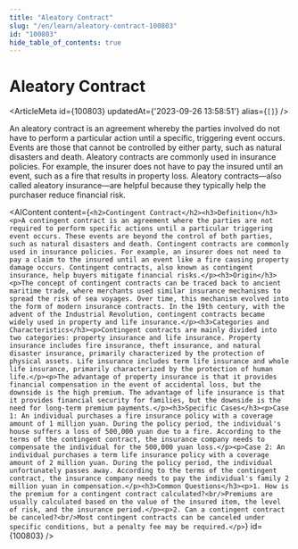 ```yaml
---
title: "Aleatory Contract"
slug: "/en/learn/aleatory-contract-100803"
id: "100803"
hide_table_of_contents: true
---
```



# Aleatory Contract

<ArticleMeta id={100803} updatedAt={'2023-09-26 13:58:51'} alias={`[]`} />
<div className='border-solid border-b border-t-0 my-4 border-[var(--ifm-color-gray-300)]' />

An aleatory contract is an agreement whereby the parties involved do not have to perform a particular action until a specific, triggering event occurs. Events are those that cannot be controlled by either party, such as natural disasters and death. Aleatory contracts are commonly used in insurance policies. For example, the insurer does not have to pay the insured until an event, such as a fire that results in property loss. Aleatory contracts—also called aleatory insurance—are helpful because they typically help the purchaser reduce financial risk.

<AIContent content={`<h2>Contingent Contract</h2><h3>Definition</h3><p>A contingent contract is an agreement where the parties are not required to perform specific actions until a particular triggering event occurs. These events are beyond the control of both parties, such as natural disasters and death. Contingent contracts are commonly used in insurance policies. For example, an insurer does not need to pay a claim to the insured until an event like a fire causing property damage occurs. Contingent contracts, also known as contingent insurance, help buyers mitigate financial risks.</p><h3>Origin</h3><p>The concept of contingent contracts can be traced back to ancient maritime trade, where merchants used similar insurance mechanisms to spread the risk of sea voyages. Over time, this mechanism evolved into the form of modern insurance contracts. In the 19th century, with the advent of the Industrial Revolution, contingent contracts became widely used in property and life insurance.</p><h3>Categories and Characteristics</h3><p>Contingent contracts are mainly divided into two categories: property insurance and life insurance. Property insurance includes fire insurance, theft insurance, and natural disaster insurance, primarily characterized by the protection of physical assets. Life insurance includes term life insurance and whole life insurance, primarily characterized by the protection of human life.</p><p>The advantage of property insurance is that it provides financial compensation in the event of accidental loss, but the downside is the high premium. The advantage of life insurance is that it provides financial security for families, but the downside is the need for long-term premium payments.</p><h3>Specific Cases</h3><p>Case 1: An individual purchases a fire insurance policy with a coverage amount of 1 million yuan. During the policy period, the individual's house suffers a loss of 500,000 yuan due to a fire. According to the terms of the contingent contract, the insurance company needs to compensate the individual for the 500,000 yuan loss.</p><p>Case 2: An individual purchases a term life insurance policy with a coverage amount of 2 million yuan. During the policy period, the individual unfortunately passes away. According to the terms of the contingent contract, the insurance company needs to pay the individual's family 2 million yuan in compensation.</p><h3>Common Questions</h3><p>1. How is the premium for a contingent contract calculated?<br/>Premiums are usually calculated based on the value of the insured item, the level of risk, and the insurance period.</p><p>2. Can a contingent contract be canceled?<br/>Most contingent contracts can be canceled under specific conditions, but a penalty fee may be required.</p>`} id={100803} />
